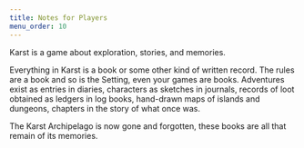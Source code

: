 ```yaml
---
title: Notes for Players
menu_order: 10
---
```


Karst is a game about exploration, stories, and memories.

Everything in Karst is a book or some other kind of written record. The rules are a book and so is the Setting, even your games are books. Adventures exist as entries in diaries, characters as sketches in journals, records of loot obtained as ledgers in log books, hand-drawn maps of islands and dungeons, chapters in the story of what once was.

The Karst Archipelago is now gone and forgotten, these books are all that remain of its memories.

